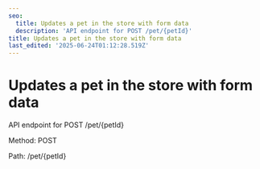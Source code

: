```yaml
---
seo:
  title: Updates a pet in the store with form data
  description: 'API endpoint for POST /pet/{petId}'
title: Updates a pet in the store with form data
last_edited: '2025-06-24T01:12:28.519Z'
---
```


# Updates a pet in the store with form data

API endpoint for POST /pet/{petId}

Method: POST

Path: /pet/{petId}

